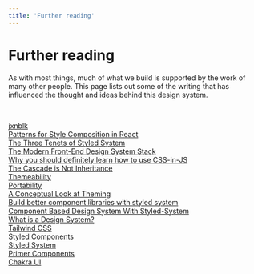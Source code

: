 ```yaml
---
title: 'Further reading'
---
```


# Further reading

As with most things, much of what we build is supported by the work of many other people. This page lists out some of the writing that has influenced the thought and ideas behind this design system.

<br />

[jxnblk](https://twitter.com/jxnblk)<br />
[Patterns for Style Composition in React](https://jxnblk.com/blog/patterns-for-style-composition-in-react/)<br />
[The Three Tenets of Styled System](https://jxnblk.com/blog/the-three-tenets-of-styled-system/)<br />
[The Modern Front-End Design System Stack](https://jxnblk.com/blog/the-modern-front-end-design-system/)<br />
[Why you should definitely learn how to use CSS-in-JS](https://jxnblk.com/blog/why-you-should-learn-css-in-js/)<br />
[The Cascade is Not Inheritance](https://jxnblk.com/blog/the-cascade-is-not-inheritance/)<br />
[Themeability](https://jxnblk.com/blog/themeability/)<br />
[Portability](https://jxnblk.com/blog/portability/)<br />
[A Conceptual Look at Theming](https://jxnblk.com/blog/a-conceptual-look-at-theming/)<br />
[Build better component libraries with styled system](https://medium.com/styled-components/build-better-component-libraries-with-styled-system-4951653d54ee)<br />
[Component Based Design System With Styled-System](https://varun.ca/styled-system/)<br />
[What is a Design System?](https://varun.ca/what-is-a-design-system/)<br />
[Tailwind CSS](https://tailwindcss.com/)<br />
[Styled Components](https://styled-components.com/)<br />
[Styled System](https://styled-system.com/)<br />
[Primer Components](https://primer.style/components)<br />
[Chakra UI](https://chakra-ui.com)
